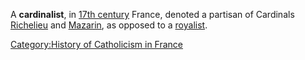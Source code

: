 {{dict}}
{{Orphan|date=July 2006}} 
A '''cardinalist''', in [[17th century]] France, denoted a partisan of Cardinals [[Armand Jean du Plessis, Cardinal Richelieu|Richelieu]] and [[Jules Cardinal Mazarin|Mazarin]], as opposed to a [[House of Bourbon|royalist]].

{{Nuttall}}
[[Category:History of Catholicism in France]]
{{France-hist-stub}}